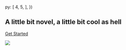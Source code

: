 
  py: [ 4, 5, ],
})

## A little bit novel, a little bit cool as hell

[Get Started](/docs 'button')

![](https://source.unsplash.com/random/768x512/?subway)

